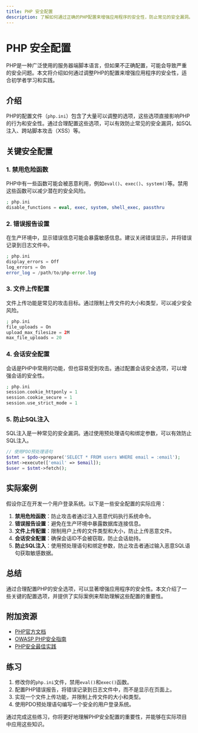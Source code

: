 ```yaml
---
title: PHP 安全配置
description: 了解如何通过正确的PHP配置来增强应用程序的安全性，防止常见的安全漏洞。
---
```


# PHP 安全配置

PHP是一种广泛使用的服务器端脚本语言，但如果不正确配置，可能会导致严重的安全问题。本文将介绍如何通过调整PHP的配置来增强应用程序的安全性，适合初学者学习和实践。

## 介绍

PHP的配置文件（`php.ini`）包含了大量可以调整的选项，这些选项直接影响PHP的行为和安全性。通过合理配置这些选项，可以有效防止常见的安全漏洞，如SQL注入、跨站脚本攻击（XSS）等。

## 关键安全配置

### 1. 禁用危险函数

PHP中有一些函数可能会被恶意利用，例如`eval()`、`exec()`、`system()`等。禁用这些函数可以减少潜在的安全风险。

```php
; php.ini
disable_functions = eval, exec, system, shell_exec, passthru
```

### 2. 错误报告设置

在生产环境中，显示错误信息可能会暴露敏感信息。建议关闭错误显示，并将错误记录到日志文件中。

```php
; php.ini
display_errors = Off
log_errors = On
error_log = /path/to/php-error.log
```

### 3. 文件上传配置

文件上传功能是常见的攻击目标。通过限制上传文件的大小和类型，可以减少安全风险。

```php
; php.ini
file_uploads = On
upload_max_filesize = 2M
max_file_uploads = 20
```

### 4. 会话安全配置

会话是PHP中常用的功能，但也容易受到攻击。通过配置会话安全选项，可以增强会话的安全性。

```php
; php.ini
session.cookie_httponly = 1
session.cookie_secure = 1
session.use_strict_mode = 1
```

### 5. 防止SQL注入

SQL注入是一种常见的安全漏洞。通过使用预处理语句和绑定参数，可以有效防止SQL注入。

```php
// 使用PDO预处理语句
$stmt = $pdo->prepare('SELECT * FROM users WHERE email = :email');
$stmt->execute(['email' => $email]);
$user = $stmt->fetch();
```

## 实际案例

假设你正在开发一个用户登录系统。以下是一些安全配置的实际应用：

1. **禁用危险函数**：防止攻击者通过注入恶意代码执行系统命令。
2. **错误报告设置**：避免在生产环境中暴露数据库连接信息。
3. **文件上传配置**：限制用户上传的文件类型和大小，防止上传恶意文件。
4. **会话安全配置**：确保会话ID不会被窃取，防止会话劫持。
5. **防止SQL注入**：使用预处理语句和绑定参数，防止攻击者通过输入恶意SQL语句获取敏感数据。

## 总结

通过合理配置PHP的安全选项，可以显著增强应用程序的安全性。本文介绍了一些关键的配置选项，并提供了实际案例来帮助理解这些配置的重要性。

## 附加资源

- [PHP官方文档](https://www.php.net/manual/en/)
- [OWASP PHP安全指南](https://owasp.org/www-project-php-security-guide/)
- [PHP安全最佳实践](https://www.php.net/manual/en/security.php)

## 练习

1. 修改你的`php.ini`文件，禁用`eval()`和`exec()`函数。
2. 配置PHP错误报告，将错误记录到日志文件中，而不是显示在页面上。
3. 实现一个文件上传功能，并限制上传文件的大小和类型。
4. 使用PDO预处理语句编写一个安全的用户登录系统。

通过完成这些练习，你将更好地理解PHP安全配置的重要性，并能够在实际项目中应用这些知识。